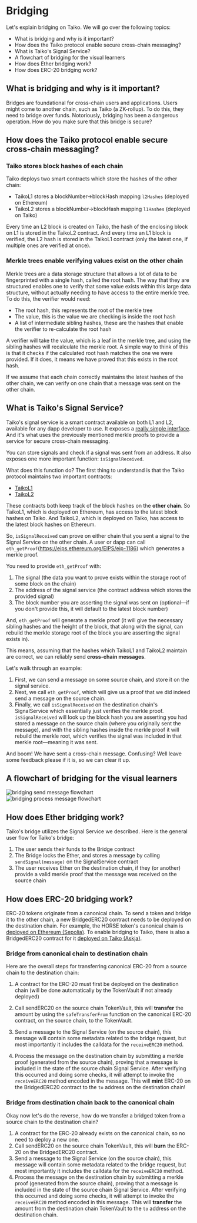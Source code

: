 # Bridging

Let's explain bridging on Taiko. We will go over the following topics:

- What is bridging and why is it important?
- How does the Taiko protocol enable secure cross-chain messaging?
- What is Taiko's Signal Service?
- A flowchart of bridging for the visual learners
- How does Ether bridging work?
- How does ERC-20 bridging work?

## What is bridging and why is it important?

Bridges are foundational for cross-chain users and applications. Users might come to another chain, such as Taiko (a ZK-rollup). To do this, they need to bridge over funds. Notoriously, bridging has been a dangerous operation. How do you make sure that this bridge is secure?

## How does the Taiko protocol enable secure cross-chain messaging?

### Taiko stores block hashes of each chain

Taiko deploys two smart contracts which store the hashes of the other chain:

- TaikoL1 stores a blockNumber->blockHash mapping `l2Hashes` (deployed on Ethereum)
- TaikoL2 stores a blockNumber->blockHash mapping `l1Hashes` (deployed on Taiko)

Every time an L2 block is created on Taiko, the hash of the enclosing block on L1 is stored in the TaikoL2 contract. And every time an L1 block is verified, the L2 hash is stored in the TaikoL1 contract (only the latest one, if multiple ones are verified at once).

### Merkle trees enable verifying values exist on the other chain

Merkle trees are a data storage structure that allows a lot of data to be fingerprinted with a single hash, called the root hash. The way that they are structured enables one to verify that some value exists within this large data structure, without actually needing to have access to the entire merkle tree. To do this, the verifier would need:

- The root hash, this represents the root of the merkle tree
- The value, this is the value we are checking is inside the root hash
- A list of intermediate sibling hashes, these are the hashes that enable the verifier to re-calculate the root hash

A verifier will take the value, which is a leaf in the merkle tree, and using the sibling hashes will recalculate the merkle root. A simple way to think of this is that it checks if the calculated root hash matches the one we were provided. If it does, it means we have proved that this exists in the root hash.

If we assume that each chain correctly maintains the latest hashes of the other chain, we can verify on one chain that a message was sent on the other chain.

## What is Taiko's Signal Service?

Taiko's signal service is a smart contract available on both L1 and L2, available for any dapp developer to use. It exposes a [really simple interface](/docs/reference/contract-documentation/signal/ISignalService). And it's what uses the previously mentioned merkle proofs to provide a service for secure cross-chain messaging.

You can store signals and check if a signal was sent from an address. It also exposes one more important function: `isSignalReceived`.

What does this function do? The first thing to understand is that the Taiko protocol maintains two important contracts:

- [TaikoL1](/docs/reference/contract-documentation/L1/TaikoL1)
- [TaikoL2](/docs/reference/contract-documentation/L2/TaikoL2)

These contracts both keep track of the block hashes on the **other chain**. So TaikoL1, which is deployed on Ethereum, has access to the latest block hashes on Taiko. And TaikoL2, which is deployed on Taiko, has access to the latest block hashes on Ethereum.

So, `isSignalReceived` can prove on either chain that you sent a signal to the Signal Service on the other chain. A user or dapp can call `eth_getProof`(https://eips.ethereum.org/EIPS/eip-1186) which generates a merkle proof.

You need to provide `eth_getProof` with:

1. The signal (the data you want to prove exists within the storage root of some block on the chain)
2. The address of the signal service (the contract address which stores the provided signal)
3. The block number you are asserting the signal was sent on (optional—if you don't provide this, it will default to the latest block number)

And, `eth_getProof` will generate a merkle proof (it will give the necessary sibling hashes and the height of the block, that along with the signal, can rebuild the merkle storage root of the block you are asserting the signal exists in).

This means, assuming that the hashes which TaikoL1 and TaikoL2 maintain are correct, we can reliably send **cross-chain messages**.

Let's walk through an example:

1. First, we can send a message on some source chain, and store it on the signal service.
2. Next, we call `eth_getProof`, which will give us a proof that we did indeed send a message on the source chain.
3. Finally, we call `isSignalReceived` on the destination chain's SignalService which essentially just verifies the merkle proof. `isSignalReceived` will look up the block hash you are asserting you had stored a message on the source chain (where you originally sent the message), and with the sibling hashes inside the merkle proof it will rebuild the merkle root, which verifies the signal was included in that merkle root—meaning it was sent.

And boom! We have sent a cross-chain message. Confusing? Well leave some feedback please if it is, so we can clear it up.

## A flowchart of bridging for the visual learners

![bridging send message flowchart](/images/diagrams/concepts/bridging/bridging-send-message.png) \
![bridging process message flowchart](/images/diagrams/concepts/bridging/bridging-process-message.png)

## How does Ether bridging work?

Taiko's bridge utilizes the Signal Service we described. Here is the general user flow for Taiko's bridge:

1. The user sends their funds to the Bridge contract
2. The Bridge locks the Ether, and stores a message by calling `sendSignal(message)` on the SignalService contract
3. The user receives Ether on the destination chain, if they (or another) provide a valid merkle proof that the message was received on the source chain

## How does ERC-20 bridging work?

ERC-20 tokens originate from a canonical chain. To send a token and bridge it to the other chain, a new BridgedERC20 contract needs to be deployed on the destination chain. For example, the HORSE token's canonical chain is [deployed on Ethereum (Sepolia)](https://explorer.a2.taiko.xyz/address/0x3E3a3416DbCc5cb4448B6b171fF15f9Da35Ab72d). To enable bridging to Taiko, there is also a BridgedERC20 contract for it [deployed on Taiko (Askja)](https://explorer.a2.taiko.xyz/address/0xb8eA36284d1Fa062cc0c969E28a49f3531cFB1bf).

### Bridge from canonical chain to destination chain

Here are the overall steps for transferring canonical ERC-20 from a source chain to the destination chain:

1. A contract for the ERC-20 must first be deployed on the destination chain (will be done automatically by the TokenVault if not already deployed)

2. Call sendERC20 on the source chain TokenVault, this will **transfer** the amount by using the `safeTransferFrom` function on the canonical ERC-20 contract, on the source chain, to the TokenVault.

3. Send a message to the Signal Service (on the source chain), this message will contain some metadata related to the bridge request, but most importantly it includes the calldata for the `receiveERC20` method.

4. Process the message on the destination chain by submitting a merkle proof (generated from the source chain), proving that a message is included in the state of the source chain Signal Service. After verifying this occurred and doing some checks, it will attempt to invoke the `receiveERC20` method encoded in the message. This will **mint** ERC-20 on the BridgedERC20 contract to the `to` address on the destination chain!

### Bridge from destination chain back to the canonical chain

Okay now let's do the reverse, how do we transfer a bridged token from a source chain to the destination chain?

1. A contract for the ERC-20 already exists on the canonical chain, so no need to deploy a new one.
2. Call sendERC20 on the source chain TokenVault, this will **burn** the ERC-20 on the BridgedERC20 contract.
3. Send a message to the Signal Service (on the source chain), this message will contain some metadata related to the bridge request, but most importantly it includes the calldata for the `receiveERC20` method.
4. Process the message on the destination chain by submitting a merkle proof (generated from the source chain), proving that a message is included in the state of the source chain Signal Service. After verifying this occurred and doing some checks, it will attempt to invoke the `receiveERC20` method encoded in this message. This will **transfer** the amount from the destination chain TokenVault to the `to` address on the destination chain.
